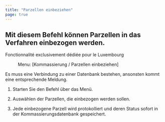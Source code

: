 ```yaml
---
title: "Parzellen einbeziehen"
page: true
---
```

## Mit diesem Befehl k&#246;nnen Parzellen in das Verfahren einbezogen werden.
<Success>
Fonctionnalit&#233; exclusivement d&#233;di&#233;e pour le Luxembourg
</Success>

<GeoMapper> <Menu> Menu: [Kommassierung / Parzellen einbeziehen] </Menu> 

<Success>
Es muss eine Verbindung zu einer Datenbank bestehen, ansonsten kommt eine entsprechende Meldung. 
</Success>


1. Starten Sie den Befehl &#252;ber das Men&#252;.

2. Ausw&#228;hlen der Parzellen, die einbezogen werden sollen.

3. Jede einbezogene Parzell wird protokolliert und deren Status sofort in der Kommassierungsdatenbank gespeichert.




</GeoMapper>
